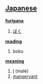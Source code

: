 == [[Japanese]] ==                                          

'''[[furigana]]'''
# [[ぼく]]

'''[[reading]]'''
# boku

'''[[meaning]]'''
# [[I]] (male)
# [[manservant]]